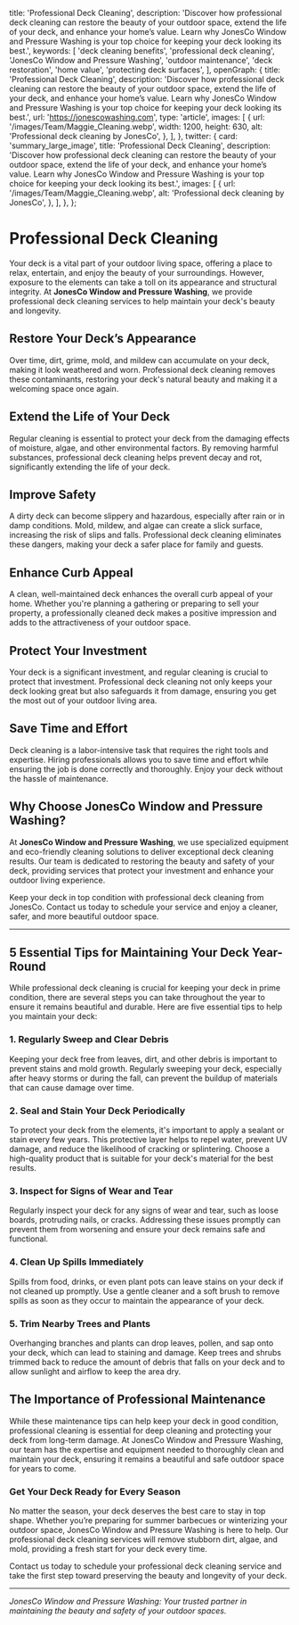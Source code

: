 
  title: 'Professional Deck Cleaning',
  description: 'Discover how professional deck cleaning can restore the beauty of your outdoor space, extend the life of your deck, and enhance your home’s value. Learn why JonesCo Window and Pressure Washing is your top choice for keeping your deck looking its best.',
  keywords: [
    'deck cleaning benefits',
    'professional deck cleaning',
    'JonesCo Window and Pressure Washing',
    'outdoor maintenance',
    'deck restoration',
    'home value',
    'protecting deck surfaces',
  ],
  openGraph: {
    title: 'Professional Deck Cleaning',
    description: 'Discover how professional deck cleaning can restore the beauty of your outdoor space, extend the life of your deck, and enhance your home’s value. Learn why JonesCo Window and Pressure Washing is your top choice for keeping your deck looking its best.',
    url: 'https://jonescowashing.com',
    type: 'article',
    images: [
      {
        url: '/images/Team/Maggie_Cleaning.webp',
        width: 1200,
        height: 630,
        alt: 'Professional deck cleaning by JonesCo',
      },
    ],
  },
  twitter: {
    card: 'summary_large_image',
    title: 'Professional Deck Cleaning',
    description: 'Discover how professional deck cleaning can restore the beauty of your outdoor space, extend the life of your deck, and enhance your home’s value. Learn why JonesCo Window and Pressure Washing is your top choice for keeping your deck looking its best.',
    images: [
      {
        url: '/images/Team/Maggie_Cleaning.webp',
        alt: 'Professional deck cleaning by JonesCo',
      },
    ],
  },
};

# Professional Deck Cleaning

Your deck is a vital part of your outdoor living space, offering a place to relax, entertain, and enjoy the beauty of your surroundings. However, exposure to the elements can take a toll on its appearance and structural integrity. At **JonesCo Window and Pressure Washing**, we provide professional deck cleaning services to help maintain your deck's beauty and longevity.

## Restore Your Deck’s Appearance

Over time, dirt, grime, mold, and mildew can accumulate on your deck, making it look weathered and worn. Professional deck cleaning removes these contaminants, restoring your deck's natural beauty and making it a welcoming space once again.

## Extend the Life of Your Deck

Regular cleaning is essential to protect your deck from the damaging effects of moisture, algae, and other environmental factors. By removing harmful substances, professional deck cleaning helps prevent decay and rot, significantly extending the life of your deck.

## Improve Safety

A dirty deck can become slippery and hazardous, especially after rain or in damp conditions. Mold, mildew, and algae can create a slick surface, increasing the risk of slips and falls. Professional deck cleaning eliminates these dangers, making your deck a safer place for family and guests.

## Enhance Curb Appeal

A clean, well-maintained deck enhances the overall curb appeal of your home. Whether you're planning a gathering or preparing to sell your property, a professionally cleaned deck makes a positive impression and adds to the attractiveness of your outdoor space.

## Protect Your Investment

Your deck is a significant investment, and regular cleaning is crucial to protect that investment. Professional deck cleaning not only keeps your deck looking great but also safeguards it from damage, ensuring you get the most out of your outdoor living area.

## Save Time and Effort

Deck cleaning is a labor-intensive task that requires the right tools and expertise. Hiring professionals allows you to save time and effort while ensuring the job is done correctly and thoroughly. Enjoy your deck without the hassle of maintenance.

## Why Choose JonesCo Window and Pressure Washing?

At **JonesCo Window and Pressure Washing**, we use specialized equipment and eco-friendly cleaning solutions to deliver exceptional deck cleaning results. Our team is dedicated to restoring the beauty and safety of your deck, providing services that protect your investment and enhance your outdoor living experience.

Keep your deck in top condition with professional deck cleaning from JonesCo. Contact us today to schedule your service and enjoy a cleaner, safer, and more beautiful outdoor space.

---

## 5 Essential Tips for Maintaining Your Deck Year-Round

While professional deck cleaning is crucial for keeping your deck in prime condition, there are several steps you can take throughout the year to ensure it remains beautiful and durable. Here are five essential tips to help you maintain your deck:

### 1. **Regularly Sweep and Clear Debris**
Keeping your deck free from leaves, dirt, and other debris is important to prevent stains and mold growth. Regularly sweeping your deck, especially after heavy storms or during the fall, can prevent the buildup of materials that can cause damage over time.

### 2. **Seal and Stain Your Deck Periodically**
To protect your deck from the elements, it's important to apply a sealant or stain every few years. This protective layer helps to repel water, prevent UV damage, and reduce the likelihood of cracking or splintering. Choose a high-quality product that is suitable for your deck's material for the best results.

### 3. **Inspect for Signs of Wear and Tear**
Regularly inspect your deck for any signs of wear and tear, such as loose boards, protruding nails, or cracks. Addressing these issues promptly can prevent them from worsening and ensure your deck remains safe and functional.

### 4. **Clean Up Spills Immediately**
Spills from food, drinks, or even plant pots can leave stains on your deck if not cleaned up promptly. Use a gentle cleaner and a soft brush to remove spills as soon as they occur to maintain the appearance of your deck.

### 5. **Trim Nearby Trees and Plants**
Overhanging branches and plants can drop leaves, pollen, and sap onto your deck, which can lead to staining and damage. Keep trees and shrubs trimmed back to reduce the amount of debris that falls on your deck and to allow sunlight and airflow to keep the area dry.

## The Importance of Professional Maintenance

While these maintenance tips can help keep your deck in good condition, professional cleaning is essential for deep cleaning and protecting your deck from long-term damage. At JonesCo Window and Pressure Washing, our team has the expertise and equipment needed to thoroughly clean and maintain your deck, ensuring it remains a beautiful and safe outdoor space for years to come.

### Get Your Deck Ready for Every Season

No matter the season, your deck deserves the best care to stay in top shape. Whether you’re preparing for summer barbecues or winterizing your outdoor space, JonesCo Window and Pressure Washing is here to help. Our professional deck cleaning services will remove stubborn dirt, algae, and mold, providing a fresh start for your deck every time.

Contact us today to schedule your professional deck cleaning service and take the first step toward preserving the beauty and longevity of your deck.

---

*JonesCo Window and Pressure Washing: Your trusted partner in maintaining the beauty and safety of your outdoor spaces.*
